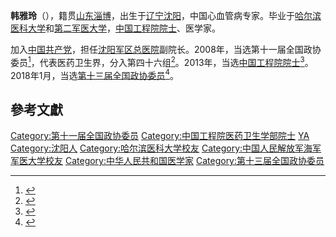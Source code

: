 '''韩雅玲'''（{{bd|1953年|6月8日|}}），籍贯[[山东|山东]][[淄博|淄博]]，出生于[[辽宁|辽宁]][[沈阳|沈阳]]，中国心血管病专家。毕业于[[哈尔滨医科大学|哈尔滨医科大学]]和[[第二军医大学|第二军医大学]]，[[中国工程院院士|中国工程院院士]]、医学家。

加入[[中国共产党|中国共产党]]，担任[[沈阳军区总医院|沈阳军区总医院]]副院长。2008年，当选第十一届全国政协委员<ref>{{cite news|title=第十一届全国政协委员名单|url=http://www.indaa.com.cn/zt/2009qglh/zxzs/200903/t20090303_127573.html|accessdate=2013-04-09|newspaper=新华社北京1月25日电 中国人民政治协商会议第十一届全国委员会委员名单(共2237人，2008年1月25日政协第十届全国委员会常务委员会第二十次会议通过)|date=2008年1月25日|deadurl=yes|archiveurl=https://web.archive.org/web/20130928014403/http://www.indaa.com.cn/zt/2009qglh/zxzs/200903/t20090303_127573.html|archivedate=2013年9月28日}}</ref>，代表医药卫生界，分入第四十六组<ref>{{cite news|title=全国政协信息-韩雅玲|url=http://www.cppcc.gov.cn/CMS/wylibary/showJcwyxtInfoWylibary.action?tabJcwyxt.guid=11W0016150&wytype=wjwy|accessdate=2013-04-11|newspaper=全国政协委员会|archive-date=2018-01-27|archive-url=https://web.archive.org/web/20180127202442/http://www.cppcc.gov.cn/CMS/wylibary/showJcwyxtInfoWylibary.action?tabJcwyxt.guid=11W0016150&wytype=wjwy|dead-url=no}}</ref>。2013年，当选[[中国工程院院士|中国工程院院士]]<ref>{{cite news|title=中国工程院新增51名院士 上海3人上榜|url=http://www.shedunews.com/zixun/guonei/buwei/2013/12/19/597803.html|accessdate=2014-02-07|newspaper=上海教育新闻网|archive-url=https://web.archive.org/web/20140221174601/http://www.shedunews.com/zixun/guonei/buwei/2013/12/19/597803.html|archive-date=2014-02-21|dead-url=yes}}</ref>。2018年1月，当选[[中国人民政治协商会议第十三届全国委员会委员名单|第十三届全国政协委员]]<ref>{{Cite web|url=http://sports.163.com/18/0126/06/D92BRKK400051C89.html|title=中国人民政治协商会议第十三届全国委员会委员名单|accessdate=2018-01-26|last=|work=网易|archive-url=https://web.archive.org/web/20180127143232/http://sports.163.com/18/0126/06/D92BRKK400051C89.html|archive-date=2018-01-27|dead-url=yes}}</ref>。

==參考文獻==
{{reflist}}

{{中国工程院医药卫生学部院士}}
{{中国医学科学院学术咨询委员会临床医学部学部委员}}
{{Authority control}}
{{DEFAULTSORT:HAN韩}}
[[Category:第十一届全国政协委员|Category:第十一届全国政协委员]]
[[Category:中国工程院医药卫生学部院士|Category:中国工程院医药卫生学部院士]]
[[Category:韩姓|YA]]
[[Category:沈阳人|Category:沈阳人]]
[[Category:哈尔滨医科大学校友|Category:哈尔滨医科大学校友]]
[[Category:中国人民解放军海军军医大学校友|Category:中国人民解放军海军军医大学校友]]
[[Category:中华人民共和国医学家|Category:中华人民共和国医学家]]
[[Category:第十三届全国政协委员|Category:第十三届全国政协委员]]